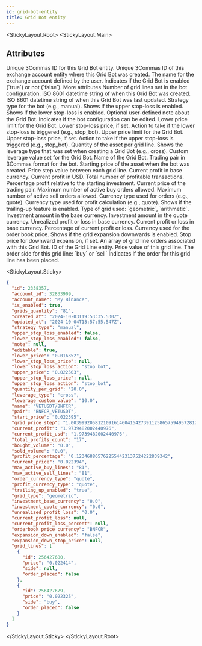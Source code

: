 ```yaml
---
id: grid-bot-entity
title: Grid Bot entity
---
```



<StickyLayout.Root>
<StickyLayout.Main>

## Attributes

<ApiParam name='id' type='integer' id="id">
  Unique 3Commas ID for this Grid Bot entity.
</ApiParam>

<ApiParam name='account_id' type='integer' id="account_id">
  Unique 3Commas ID of this exchange account entity where this Grid Bot was created.
</ApiParam>

<ApiParam name='account_name' type='string' id="account_name">
  The name for the exchange account defined by the user.
</ApiParam>

<ApiParam name='is_enabled' type='boolean' id="is_enabled">
  Indicates if the Grid Bot is enabled (`true`) or not (`false`).
</ApiParam>

<CollapseAll>
<CollapseAllHeading> More attributes <CollapseAllButton /> </CollapseAllHeading>

<CollapsibleApiParam name='grids_quantity' type='string' id="grids_quantity">
  Number of grid lines set in the bot configuration.
</CollapsibleApiParam>

<CollapsibleApiParam name="created_at" type="string" id="created_at">
ISO 8601 datetime string of when this Grid Bot was created.
</CollapsibleApiParam>

<CollapsibleApiParam name="updated_at" type="string" id="updated_at">
ISO 8601 datetime string of when this Grid Bot was last updated.
</CollapsibleApiParam>

<CollapsibleApiParam name="strategy_type" type="string" id="strategy_type">
Strategy type for the bot (e.g., manual).
</CollapsibleApiParam>

<CollapsibleApiParam name="upper_stop_loss_enabled" type="boolean" id="upper_stop_loss_enabled">
Shows if the upper stop-loss is enabled.
</CollapsibleApiParam>

<CollapsibleApiParam name="lower_stop_loss_enabled" type="boolean" id="lower_stop_loss_enabled">
Shows if the lower stop-loss is enabled.
</CollapsibleApiParam>

<CollapsibleApiParam name="note" type="string" id="note">
Optional user-defined note about the Grid Bot.
</CollapsibleApiParam>

<CollapsibleApiParam name="editable" type="boolean" id="editable">
Indicates if the bot configuration can be edited.
</CollapsibleApiParam>

<CollapsibleApiParam name="lower_price" type="string" id="lower_price">
Lower price limit for the Grid Bot.
</CollapsibleApiParam>

<CollapsibleApiParam name="lower_stop_loss_price" type="string" id="lower_stop_loss_price">
Lower stop-loss price, if set.
</CollapsibleApiParam>

<CollapsibleApiParam name="lower_stop_loss_action" type="string" id="lower_stop_loss_action">
Action to take if the lower stop-loss is triggered (e.g., stop_bot).
</CollapsibleApiParam>

<CollapsibleApiParam name="upper_price" type="string" id="upper_price">
Upper price limit for the Grid Bot.
</CollapsibleApiParam>

<CollapsibleApiParam name="upper_stop_loss_price" type="string" id="upper_stop_loss_price">
Upper stop-loss price, if set.
</CollapsibleApiParam>

<CollapsibleApiParam name="upper_stop_loss_action" type="string" id="upper_stop_loss_action">
Action to take if the upper stop-loss is triggered (e.g., stop_bot).
</CollapsibleApiParam>

<CollapsibleApiParam name="quantity_per_grid" type="string" id="quantity_per_grid">
Quantity of the asset per grid line.
</CollapsibleApiParam>

<CollapsibleApiParam name="leverage_type" type="string" id="leverage_type">
Shows the leverage type that was set when creating a Grid Bot (e.g., cross).
</CollapsibleApiParam>

<CollapsibleApiParam name="leverage_custom_value" type="string" id="leverage_custom_value">
Custom leverage value set for the Grid Bot.
</CollapsibleApiParam>

<CollapsibleApiParam name="name" type="string" id="name">
Name of the Grid Bot.
</CollapsibleApiParam>

<CollapsibleApiParam name="pair" type="string" id="pair">
Trading pair in 3Commas format for the bot.
</CollapsibleApiParam>

<CollapsibleApiParam name="start_price" type="string" id="start_price">
Starting price of the asset when the bot was created.
</CollapsibleApiParam>

<CollapsibleApiParam name="grid_price_step" type="string" id="grid_price_step">
Price step value between each grid line.
</CollapsibleApiParam>

<CollapsibleApiParam name="current_profit" type="string" id="current_profit">
Current profit in base currency.
</CollapsibleApiParam>

<CollapsibleApiParam name="current_profit_usd" type="string" id="current_profit_usd">
Current profit in USD.
</CollapsibleApiParam>

<CollapsibleApiParam name="total_profits_count" type="string" id="total_profits_count">
Total number of profitable transactions.
</CollapsibleApiParam>

<CollapsibleApiParam name="profit_percentage" type="string" id="profit_percentage">
Percentage profit relative to the starting investment.
</CollapsibleApiParam>

<CollapsibleApiParam name="current_price" type="string" id="current_price">
Current price of the trading pair.
</CollapsibleApiParam>

<CollapsibleApiParam name="max_active_buy_lines" type="string" id="max_active_buy_lines">
Maximum number of active buy orders allowed.
</CollapsibleApiParam>

<CollapsibleApiParam name="max_active_sell_lines" type="string" id="max_active_sell_lines">
Maximum number of active sell orders allowed.
</CollapsibleApiParam>

<CollapsibleApiParam name="order_currency_type" type="string" id="order_currency_type">
Currency type used for orders (e.g., quote).
</CollapsibleApiParam>

<CollapsibleApiParam name="profit_currency_type" type="string" id="profit_currency_type">
Currency type used for profit calculation (e.g., quote).
</CollapsibleApiParam>

<CollapsibleApiParam name="trailing_up_enabled" type="boolean" id="trailing_up_enabled">
Shows if the trailing-up feature is enabled.
</CollapsibleApiParam>

<CollapsibleApiParam name="grid_type" type="string" id="grid_type">
Type of grid used: `geometric`, `arithmetic`.
</CollapsibleApiParam>

<CollapsibleApiParam name="investment_base_currency" type="string" id="investment_base_currency">
Investment amount in the base currency.
</CollapsibleApiParam>

<CollapsibleApiParam name="investment_quote_currency" type="string" id="investment_quote_currency">
Investment amount in the quote currency.
</CollapsibleApiParam>

<CollapsibleApiParam name="unrealized_profit_loss" type="string" id="unrealized_profit_loss">
Unrealized profit or loss in base currency.
</CollapsibleApiParam>

<CollapsibleApiParam name="current_profit_loss" type="string" id="current_profit_loss">
Current profit or loss in base currency.
</CollapsibleApiParam>

<CollapsibleApiParam name="current_profit_loss_percent" type="string" id="current_profit_loss_percent">
Percentage of current profit or loss.
</CollapsibleApiParam>

<CollapsibleApiParam name="orderbook_price_currency" type="string" id="orderbook_price_currency">
Currency used for the order book price.
</CollapsibleApiParam>

<CollapsibleApiParam name="expansion_down_enabled" type="boolean" id="expansion_down_enabled">
Shows if the grid expansion downwards is enabled.
</CollapsibleApiParam>

<CollapsibleApiParam name="expansion_down_stop_price" type="string" id="expansion_down_stop_price">
Stop price for downward expansion, if set.
</CollapsibleApiParam>

<CollapsibleApiParam name="grid_lines" type="object" id="grid_lines">
An array of grid line orders associated with this Grid Bot.
    <CollapsibleNestedParams>
    <ApiParam name='id' type='string' id='id'>
      ID of the Grid Line entity.
    </ApiParam>
    <ApiParam name='price' type='string' id='price'>
        Price value of this grid line.
    </ApiParam>
    <ApiParam name='side' type='string' id='side'>
      The order side for this grid line: `buy` or `sell`
    </ApiParam>
    <ApiParam name='order_placed' type='boolean' id='order_placed'>
      Indicates if the order for this grid line has been placed.
    </ApiParam>
    </CollapsibleNestedParams>
</CollapsibleApiParam>
</CollapseAll>
</StickyLayout.Main>

<StickyLayout.Sticky>

```json title="Grid Bot entity"
{
  "id": 2338357,
  "account_id": 32833909,
  "account_name": "My Binance",
  "is_enabled": true,
  "grids_quantity": "81",
  "created_at": "2024-10-03T19:53:35.530Z",
  "updated_at": "2024-10-04T13:57:55.547Z",
  "strategy_type": "manual",
  "upper_stop_loss_enabled": false,
  "lower_stop_loss_enabled": false,
  "note": null,
  "editable": true,
  "lower_price": "0.016352",
  "lower_stop_loss_price": null,
  "lower_stop_loss_action": "stop_bot",
  "upper_price": "0.022503",
  "upper_stop_loss_price": null,
  "upper_stop_loss_action": "stop_bot",
  "quantity_per_grid": "20.0",
  "leverage_type": "cross",
  "leverage_custom_value": "10.0",
  "name": "VETUSDT/BNFCR",
  "pair": "BNFCR_VETUSDT",
  "start_price": "0.022395",
  "grid_price_step": "1.00399920581210916146041542739112586575949572812639182",
  "current_profit": "1.9739482002440976",
  "current_profit_usd": "1.9739482002440976",
  "total_profits_count": "17",
  "bought_volume": "0.0",
  "sold_volume": "0.0",
  "profit_percentage": "0.1234688657622554423137524222839342",
  "current_price": "0.022394",
  "max_active_buy_lines": "81",
  "max_active_sell_lines": "81",
  "order_currency_type": "quote",
  "profit_currency_type": "quote",
  "trailing_up_enabled": "true",
  "grid_type": "geometric",
  "investment_base_currency": "0.0",
  "investment_quote_currency": "0.0",
  "unrealized_profit_loss": "0.0",
  "current_profit_loss": null,
  "current_profit_loss_percent": null,
  "orderbook_price_currency": "BNFCR",
  "expansion_down_enabled": "false",
  "expansion_down_stop_price": null,
  "grid_lines": [
    {
      "id": 256427680,
      "price": "0.022414",
      "side": null,
      "order_placed": false
    },
    {
      "id": 256427679,
      "price": "0.022325",
      "side": "buy",
      "order_placed": false
    }
  ]
}
```
</StickyLayout.Sticky>
</StickyLayout.Root>